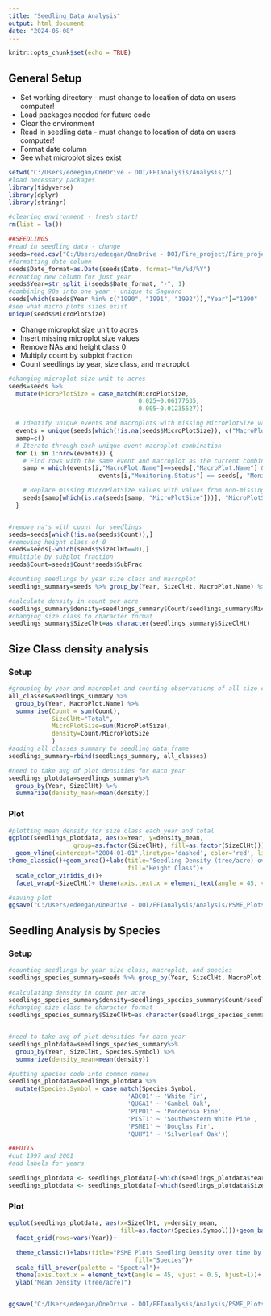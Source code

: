 ```yaml
---
title: "Seedling_Data_Analysis"
output: html_document
date: "2024-05-08"
---
```


```r
knitr::opts_chunk$set(echo = TRUE)
```

## General Setup

-   Set working directory - must change to location of data on users computer!
-   Load packages needed for future code
-   Clear the environment
-   Read in seedling data - must change to location of data on users computer!
-   Format date column
-   See what microplot sizes exist

```r
setwd("C:/Users/edeegan/OneDrive - DOI/FFIanalysis/Analysis/")
#load necessary packages
library(tidyverse)
library(dplyr)
library(stringr)

#clearing environment - fresh start!
rm(list = ls())

##SEEDLINGS
#read in seedling data - change 
seeds=read.csv("C:/Users/edeegan/OneDrive - DOI/Fire_project/Fire_project/SAGU_data/PSME/PSME_Trees - Seedlings (Height Class) (metric)_XPT.csv")
#formatting date column
seeds$Date_format=as.Date(seeds$Date, format="%m/%d/%Y")
#creating new column for just year
seeds$Year=str_split_i(seeds$Date_format, "-", 1)
#combining 90s into one year - unique to Saguaro
seeds[which(seeds$Year %in% c("1990", "1991", "1992")),"Year"]="1990"
#see what micro plots sizes exist
unique(seeds$MicroPlotSize)
```

-   Change microplot size unit to acres
-   Insert missing microplot size values
-   Remove NAs and height class 0
-   Multiply count by subplot fraction
-   Count seedlings by year, size class, and macroplot

```r
#changing microplot size unit to acres
seeds=seeds %>%
  mutate(MicroPlotSize = case_match(MicroPlotSize,
                                    0.025~0.06177635,
                                    0.005~0.01235527))

  # Identify unique events and macroplots with missing MicroPlotSize values
  events = unique(seeds[which(!is.na(seeds$MicroPlotSize)), c("MacroPlot.Name", "Monitoring.Status")])
  samp=c()
  # Iterate through each unique event-macroplot combination
  for (i in 1:nrow(events)) {
    # Find rows with the same event and macroplot as the current combination
    samp = which(events[i,"MacroPlot.Name"]==seeds[,"MacroPlot.Name"] &
                         events[i,"Monitoring.Status"] == seeds[, "Monitoring.Status"])

    # Replace missing MicroPlotSize values with values from non-missing rows within the same combination
    seeds[samp[which(is.na(seeds[samp, "MicroPlotSize"]))], "MicroPlotSize"] = seeds[which(!is.na(seeds[samp, "MicroPlotSize"])), "MicroPlotSize"]
  }


#remove na's with count for seedlings
seeds=seeds[which(!is.na(seeds$Count)),]
#removing height class of 0
seeds=seeds[-which(seeds$SizeClHt==0),]
#multiple by subplot fraction
seeds$Count=seeds$Count*seeds$SubFrac

#counting seedlings by year size class and macroplot
seedlings_summary=seeds %>% group_by(Year, SizeClHt, MacroPlot.Name) %>% summarize(Count=sum(Count),MicroPlotSize=sum(MicroPlotSize))

#calculate density in count per acre 
seedlings_summary$density=seedlings_summary$Count/seedlings_summary$MicroPlotSize
#changing size class to character format
seedlings_summary$SizeClHt=as.character(seedlings_summary$SizeClHt)

```

## Size Class density analysis

### Setup

```r

#grouping by year and macroplot and counting observations of all size classes, creating summary dataframe with density calculated
all_classes=seedlings_summary %>%
  group_by(Year, MacroPlot.Name) %>%
  summarise(Count = sum(Count),
            SizeClHt="Total",
            MicroPlotSize=sum(MicroPlotSize),
            density=Count/MicroPlotSize
            )
#adding all classes summary to seedling data frame
seedlings_summary=rbind(seedlings_summary, all_classes)

#need to take avg of plot densities for each year
seedlings_plotdata=seedlings_summary%>%
  group_by(Year, SizeClHt) %>%
  summarize(density_mean=mean(density))
```

### Plot

```r
#plotting mean density for size class each year and total
ggplot(seedlings_plotdata, aes(x=Year, y=density_mean,
                  group=as.factor(SizeClHt), fill=as.factor(SizeClHt)))+
  geom_vline(xintercept="2004-01-01",linetype='dashed', color='red', linewidth=0.5)+
theme_classic()+geom_area()+labs(title="Seedling Density (tree/acre) over time",
                                 fill="Height Class")+
  scale_color_viridis_d()+
  facet_wrap(~SizeClHt)+ theme(axis.text.x = element_text(angle = 45, vjust = 0.5, hjust=1))

#saving plot
ggsave("C:/Users/edeegan/OneDrive - DOI/FFIanalysis/Analysis/PSME_Plots/seedlingdensity.png", height=4, width=5)
```

## Seedling Analysis by Species

### Setup

```r

#counting seedlings by year size class, macroplot, and species
seedlings_species_summary=seeds %>% group_by(Year, SizeClHt, MacroPlot.Name, Species.Symbol) %>% summarize(Count=sum(Count),
                                                                                   MicroPlotSize=sum(MicroPlotSize))
#calculating density in count per acre
seedlings_species_summary$density=seedlings_species_summary$Count/seedlings_species_summary$MicroPlotSize
#changing size class to character format
seedlings_species_summary$SizeClHt=as.character(seedlings_species_summary$SizeClHt)


#need to take avg of plot densities for each year
seedlings_plotdata=seedlings_species_summary%>%
  group_by(Year, SizeClHt, Species.Symbol) %>%
  summarize(density_mean=mean(density))

#putting species code into common names
seedlings_plotdata=seedlings_plotdata %>%
  mutate(Species.Symbol = case_match(Species.Symbol,
                                 'ABCO1' ~ 'White Fir',
                                 'QUGA1' ~ 'Gambel Oak',
                                 'PIPO1' ~ 'Ponderosa Pine',
                                 'PIST1' ~ 'Southwestern White Pine',
                                 'PSME1' ~ 'Douglas Fir',
                                 'QUHY1' ~ 'Silverleaf Oak'))

##EDITS
#cut 1997 and 2001
#add labels for years

seedlings_plotdata <- seedlings_plotdata[-which(seedlings_plotdata$Year %in% c("1990", "1997")),]
seedlings_plotdata <- seedlings_plotdata[-which(seedlings_plotdata$SizeClHt %in% c("0.15", "0.3")),]
```

### Plot

```r


ggplot(seedlings_plotdata, aes(x=SizeClHt, y=density_mean,
                               fill=as.factor(Species.Symbol)))+geom_bar(position='stack', stat='identity')+
  facet_grid(rows=vars(Year))+

  theme_classic()+labs(title="PSME Plots Seedling Density over time by species and size class",
                                   fill="Species")+
  scale_fill_brewer(palette = "Spectral")+
  theme(axis.text.x = element_text(angle = 45, vjust = 0.5, hjust=1))+
  ylab("Mean Density (tree/acre)")


ggsave("C:/Users/edeegan/OneDrive - DOI/FFIanalysis/Analysis/PSME_Plots/seedlingdensity_byspecies.png", height=4, width=8)
```
